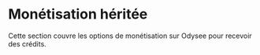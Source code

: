 # Monétisation héritée

Cette section couvre les options de monétisation sur Odysee pour recevoir des crédits.

<CategoryCards/>
